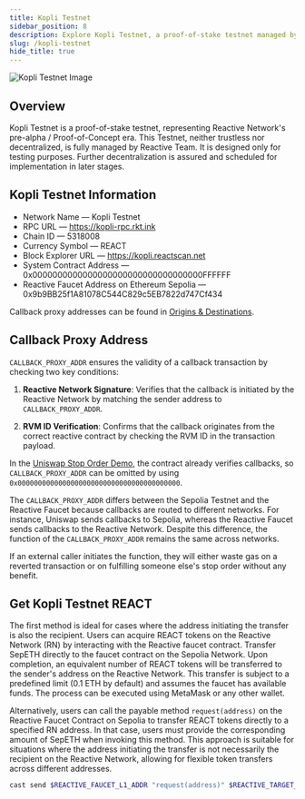 ```yaml
---
title: Kopli Testnet
sidebar_position: 8
description: Explore Kopli Testnet, a proof-of-stake testnet managed by PARSIQ for testing purposes. Join the pre-alpha stage of Reactive Network and contribute to its development.
slug: /kopli-testnet
hide_title: true
---
```



![Kopli Testnet Image](./img/kopli-testnet.jpg)

## Overview

Kopli Testnet is a proof-of-stake testnet, representing Reactive Network's pre-alpha / Proof-of-Concept era. This Testnet, neither trustless nor decentralized, is fully managed by Reactive Team. It is designed only for testing purposes. Further decentralization is assured and scheduled for implementation in later stages.

## Kopli Testnet Information

* Network Name — Kopli Testnet
* RPC URL — https://kopli-rpc.rkt.ink
* Chain ID — 5318008
* Currency Symbol — REACT
* Block Explorer URL — https://kopli.reactscan.net
* System Contract Address — 0x0000000000000000000000000000000000FFFFFF
* Reactive Faucet Address on Ethereum Sepolia — 0x9b9BB25f1A81078C544C829c5EB7822d747Cf434

Callback proxy addresses can be found in [Origins & Destinations](./origins-and-destinations.md).

<KopliButton />

## Callback Proxy Address

`CALLBACK_PROXY_ADDR` ensures the validity of a callback transaction by checking two key conditions:

1. **Reactive Network Signature**: Verifies that the callback is initiated by the Reactive Network by matching the sender address to `CALLBACK_PROXY_ADDR`.

2. **RVM ID Verification**: Confirms that the callback originates from the correct reactive contract by checking the RVM ID in the transaction payload.

In the [Uniswap Stop Order Demo](https://github.com/Reactive-Network/reactive-smart-contract-demos/tree/main/src/demos/uniswap-v2-stop-order), the contract already verifies callbacks, so `CALLBACK_PROXY_ADDR` can be omitted by using `0x0000000000000000000000000000000000000000`.

The `CALLBACK_PROXY_ADDR` differs between the Sepolia Testnet and the Reactive Faucet because callbacks are routed to different networks. For instance, Uniswap sends callbacks to Sepolia, whereas the Reactive Faucet sends callbacks to the Reactive Network. Despite this difference, the function of the `CALLBACK_PROXY_ADDR` remains the same across networks.

If an external caller initiates the function, they will either waste gas on a reverted transaction or on fulfilling someone else's stop order without any benefit.

## Get Kopli Testnet REACT

The first method is ideal for cases where the address initiating the transfer is also the recipient. Users can acquire REACT tokens on the Reactive Network (RN) by interacting with the Reactive faucet contract. Transfer SepETH directly to the faucet contract on the Sepolia Network. Upon completion, an equivalent number of REACT tokens will be transferred to the sender's address on the Reactive Network. This transfer is subject to a predefined limit (0.1 ETH by default) and assumes the faucet has available funds. The process can be executed using MetaMask or any other wallet.

Alternatively, users can call the payable method `request(address)` on the Reactive Faucet Contract on Sepolia to transfer REACT tokens directly to a specified RN address. In that case, users must provide the corresponding amount of SepETH when invoking this method. This approach is suitable for situations where the address initiating the transfer is not necessarily the recipient on the Reactive Network, allowing for flexible token transfers across different addresses.

```bash
cast send $REACTIVE_FAUCET_L1_ADDR "request(address)" $REACTIVE_TARGET_ADDR --value $WEI_AMOUNT --rpc-url $SEPOLIA_RPC --private-key $SEPOLIA_PRIVATE_KEY
```